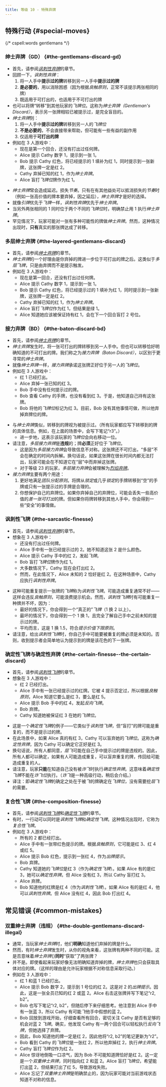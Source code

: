 ```yaml
---
title: 等级 10 - 特殊弃牌
---
```



## 特殊行动 \{#special-moves\}

{/* cspell:words gentlemans */}

### 绅士弃牌（GD） \{#the-gentlemans-discard-gd\}

- 首先，请参阅[_讽刺性弃牌_](level-3.mdx#the-sarcastic-discard-sd)的章节。
- 回顾一下，_讽刺性弃牌_：
  1. 将一人手中**提示过的牌**转移到另一人手中**提示过的牌**
  1. **是必要的**，用以消除困惑（因为根据*良触原则*，正常不该提示两张相同的牌）
  1. 既适用于可打出的，也适用于不可打出的牌
- 也可以将牌“转移”到其他玩家的*飞牌位*。这称为*绅士弃牌（Gentleman's Discard）*，表示另一张牌相较已被提示过，是完全盲目的。
- *绅士弃牌*则：
  1. 将一人手中**提示过的牌**转移到另一人的*飞牌位*
  1. **不是必要的**，不会直接带来帮助，但可能有一些有益的副作用
  1. 仅适用于**可打出的牌**
- 例如在 3 人游戏中：
  - 现在是第一个回合，还没有打出过任何牌。
  - Alice 提示 Cathy 数字 1，提示到一张 1。
  - Bob 提示 Cathy 红色，将已经提示的 1 填补为红 1，同时提示到一张新牌，这张牌一定是红 2。
  - Cathy 弃掉已知的红 1，作为*绅士弃牌*。
  - Alice 盲打*飞牌位*牌作为红 1。

<GentlemanDiscard />

- *绅士弃牌*常会造成延迟。损失*节奏*。只有在有其他益处可以抵消损失的*节奏*时（例如一张高价值的牌本要弃掉，因之延后），*绅士弃牌*才是好的选择。
- 就像*引牌*优先于*飞牌*一样，*讽刺性弃牌*优先于*绅士弃牌*。
- 当另外两张相同的 1 同时位于两个不同的*飞牌位*时，明确禁止用 1 执行*绅士弃牌*。
- 罕见情况下，玩家可能对一张有多种可能性的牌做*绅士弃牌*。然而，这种情况出现时，**只有**真实的那张牌达成了转移。

### 多层绅士弃牌 \{#the-layered-gentlemans-discard\}

- 首先，请参阅[_绅士弃牌_](#the-gentlemans-discard-gd)的章节。
- *绅士弃牌*的一个好理由是你弃掉的牌进一步位于可打出的牌之后。这类似于*多层飞牌*，只是由弃牌而不是提示触发。
- 例如在 3 人游戏中：
  - 现在是第一回合，还没有打出过任何牌。
  - Alice 提示 Cathy 数字 1，提示到一张 1。
  - Bob 提示 Cathy 红色，将已经提示过的 1 填补为红 1，同时提示到一张新牌，这张牌一定是红 2。
  - Cathy 弃掉已知的红 1，作为*绅士弃牌*。
  - Alice 盲打*飞牌位*作为红 1，但结果是绿 1。
  - Alice 知道她应该被保证持有红 1，会在下一个回合盲打 2 号位。

<LayeredGentlemanDiscard />

### 接力弃牌（BD） \{#the-baton-discard-bd\}

- 首先，请参阅[_绅士弃牌_](#the-gentlemans-discard-gd)的章节。
- *绅士弃牌*发生时，将一张可打出的牌转移到另一人手中。但也可以转移恰好明确知道的不可打出的牌。我们称之为*接力弃牌（Baton Discard）*，以区别于更寻常的*绅士弃牌*。
- 就像*绅士弃牌*一样，*接力弃牌*承诺这张牌正好位于另一人的*飞牌位*。
- 例如在 3 人游戏中：
  - 红 1 已经打出。
  - Alice 弃掉一张已知的红 3。
  - Bob 手中没有任何提示过的牌。
  - Bob 查看 Cathy 的手牌，也没有看到红 3。于是，他知道自己持有这张牌。
  - Bob 将他的*飞牌位*标记为红 3。目前，Bob 没有其他事情可做，所以他弃掉弃牌位的牌。

<BatonDiscard />

- 与*绅士弃牌*类似，转移到的牌视为被提示过。（所有玩家都应写下转移到的牌的具体信息。例如，在上面的场景中，会写下笔记“r3”。）
  - 进一步地，这表示该玩家的*飞牌位*会向右移动一位。
- 请注意，*多层接力弃牌*是**违规**的；牌**必须**正好位于*飞牌位*。
  - 这是因为*多层接力弃牌*会导致信息不对称。这张牌还不可打出，“多层”不会在确定的时间内拆解。换句话说，如果这张牌在很长时间内都无法打出，玩家可能会在不知道它在“层”中而弃掉这张牌。
  - 对于等级 23 的玩家，*多层接力弃牌*会被理解为[_烈焰弃牌_](level-23.mdx#the-blaze-discard)。
- *接力弃牌*主要有两个用途：
  1. 更好地满足*团队分配原则*。将牌从*锁定*或几乎*锁定*的手牌转移到“空”的手牌或只有一张提示过的手牌是合理的。
  1. 你想保护自己的弃牌位。如果你弃掉自己的弃牌位，可能会丢失一些高价值的*差一张可打出*的牌。但如果你将牌转移到其他人手中，你会得到一些“安全”的事情做。

### 讽刺性飞牌 \{#the-sarcastic-finesse\}

- 首先，请参阅[_讽刺性弃牌_](level-3.mdx#the-sarcastic-discard-sd)的章节。
- 想象在 3 人游戏中：
  - 还没有打出过任何牌。
  - Alice 手中有一张已经提示过的 2。她不知道这张 2 是什么颜色。
  - Alice 提示 Cathy 手中的红 2，发起*飞牌*。
  - Bob 盲打*飞牌位*牌作为红 1。
  - 大多数情况下，Cathy 现在会打出红 2。
  - 然而，在此情况下，Alice 未知的 2 恰好是红 2。在这种场景中，Cathy 应执行*讽刺性弃牌*。

<SarcasticFinesse />

- 这种可能重复提示一张牌的*飞牌*称为*讽刺性飞牌*。可能造成重复通常不好——这样会违反*良触原则*，可能浪费提示机会。然而，*讽刺性飞牌*时有可能重复一种牌并不坏，因为：
  - 最好的情况下，你会得到一个“真正的”_飞牌_（1 换 2 以上）。
  - 最坏的情况下，你会得到一个 1 换 1，且完全了解自己手中之前未知的提示过的牌。
  - 平均而言，这是 1 换 1.5，符合*提示价值下限原则*。
- 请注意，给出*讽刺性飞牌*时，你自己手中可能要被重复的牌必须是未知的。否则，收到提示者会简单地认为提示到的牌是该花色的下一张牌。

### 确定性飞牌与确定性弃牌 \{#the-certain-finesse--the-certain-discard\}

- 首先，请参阅[_讽刺性飞牌_](#the-sarcastic-finesse)的章节。
- 想象在 3 人游戏中：
  - 红 2 已经打出。
  - Alice 手中有一张已经提示过的红牌。它被 4 提示否定过，所以根据*良触原则*，Alice 知道它要么是红 3，要么是红 5。
  - Alice 提示 Bob 手中的红 4，发起*反向飞牌*。
  - Bob 弃牌。
  - Cathy 知道她被保证红 3 在她的*飞牌位*。

<CertainFinesseDiscard />

- 这是一个*确定性飞牌*的例子——它类似于*讽刺性飞牌*，但“盲打”的牌可能是重复的，而不是提示过的牌。
- 在此场景中，如果 Alice 真的有红 3，Cathy 可以盲弃她的*飞牌位*。这称为*确定性弃牌*，因为 Cathy 可以确定它正好是红 3。
- 换句话说，所有人都同意，*层飞*可能在自己手中提示过的牌是违规的。因此，所有人都可以确定，如果有人可能造成重复，可以盲弃重复的牌，传回给可能造成重复的人。
- 请注意，玩家**只能**在知道自己没有被*诈飞*时执行*确定性弃牌*。这意味着*确定性飞牌*不能在*诈飞位*执行。（*诈飞*是一种高级行动，稍后会介绍。）
- 译注：即*确定性飞牌*的确定之处在于被*飞*的牌确定在*飞牌位*，没有需要挖*层飞*的需要。

### 复合性飞牌 \{#the-composition-finesse\}

- 首先，请参阅[_讽刺性飞牌_](#the-sarcastic-finesse)和[_确定性飞牌_](#the-certain-finesse--the-certain-discard)的章节。
- 有时，一行动可以同时是*讽刺性飞牌*和*确定性飞牌*。这种情况出现时，它称为*复合性飞牌*。
- 例如在 3 人游戏中：
  - 所有的 2 都已经打出。
  - Alice 手中有一张带红色提示的牌。根据*良触原则*，它可能是红 3、红 4 或红 5。
  - Alice 提示 Bob 红色，提示到一张红 4，作为*出牌提示*。
  - Bob 弃牌。
  - Cathy 知道她的*飞牌位*是红 3（作为*确定性飞牌*）。如果 Alice 有的是红 3，她可以*确定性弃牌*。但 Alice 没有红 3，所以 Cathy 盲打红 3。
  - Alice 弃牌。
  - Bob 知道他的红牌是红 4（作为*讽刺性飞牌*）。如果 Alice 有的是红 4，他可以*讽刺性弃牌*。但 Alice 没有红 4，因此 Bob 打出红 4。

<CompositionFinesse />

## 常见错误 \{#common-mistakes\}

### 双重绅士弃牌（违规） \{#the-double-gentlemans-discard-illegal\}

- 通常，当玩家*绅士弃牌*时，他们**明确**知道他们弃掉的牌是什么。
- 然而，有时*绅士弃牌*发生时，从你的视角来看，这张牌有两种不同的可能。这是否意味着*绅士弃牌*{}**同时**“获取”了两张牌？
- 并不是。即使看起来玩家好像无法明确知道弃掉的牌，*绅士弃牌*也只会获取具体对应的牌。（这样的理由是允许玩家根据不对称信息采取行动。）
- 例如在 3 人游戏中：
  - 红 1 和蓝 1 已经打出。
  - Alice 提示 Bob 数字 2，提示到 1 号位的红 2。这是对 2 的*出牌提示*。因此，这是一张全员已知的红 2 或蓝 2。Alice 右击这张牌并写下笔记“r2, b2”。
  - Bob 也写下笔记“r2, b2”，但随后停下来仔细思考。他注意到 Alice 手中有一张蓝 3，所以 Cathy 有可能*飞*他手中假想的蓝 2。
  - Bob 回放到游戏开始，仔细查看所有回合，密切关注 Cathy 是否有足够的机会对蓝 2 _飞牌_。确实，他发现 Cathy 有一两个回合可以轻松执行*反向飞牌*，但她选择了弃牌。
  - 因此，Bob 知道他的牌一定是红 2，因此他将“r2, b2”的笔记更新为“r2”。
  - Bob 看到 Cathy 的*飞牌位*是一张红 2，所以他弃掉红 2，执行*绅士弃牌*。
  - Cathy 盲打*飞牌位*作为红 2。
  - Alice 惊讶地倒吸一口凉气，因为 Bob 不可能知道牌恰好是红 2。这一定是一个*双重绅士弃牌*，同时指向红 2 和蓝 2。Alice 盲打*飞牌位*，希望能打出蓝 2，但结果打出了红 5，导致游戏失败。
  - Alice 忘记了*双重绅士弃牌*是明确禁止的，因为玩家可能对当前游戏状态知道不对称的信息。

<DoubleGentlemanDiscard />
